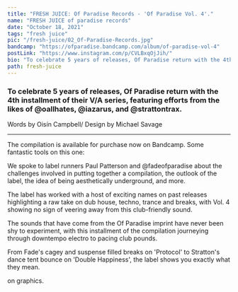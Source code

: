 ---
title: "FRESH JUICE: Of Paradise Records - 'Of Paradise Vol. 4'."
name: "FRESH JUICE of paradise records"
date: "October 18, 2021"
tags: "fresh juice"
pic: "/fresh-juice/02_Of-Paradise-Records.jpg"
bandcamp: "https://ofparadise.bandcamp.com/album/of-paradise-vol-4"
postLink: "https://www.instagram.com/p/CVLBxqOjJih/"
bio: "To celebrate 5 years of releases, Of Paradise return with the 4th installment of their V/A series"
path: fresh-juice
---

### To celebrate 5 years of releases, Of Paradise return with the 4th installment of their V/A series, featuring efforts from the likes of @oallhates, @iazarus, and @strattontrax.

<p className="smallText">Words by Oisín Campbell/ Design by Michael Savage</p>

<hr />

<BandCamp src="album=3374019969" />

The compilation is available for purchase now on Bandcamp. Some fantastic tools on this one: <HoverLink url="ofparadise.bandcamp.com/album/of-paradise-vol-4" external inline />

We spoke to label runners Paul Patterson and @fadeofparadise about the challenges involved in putting together a compilation, the outlook of the label, the idea of being aesthetically underground, and more.

The label has worked with a host of exciting names on past releases highlighting a raw take on dub house, techno, trance and breaks, with Vol. 4 showing no sign of veering away from this club-friendly sound.

The sounds that have come from the Of Paradise imprint have never been shy to experiment, with this installment of the compilation journeying through downtempo electro to pacing club pounds.

From Fade's cagey and suspense filled breaks on 'Protocol' to Stratton's dance tent bounce on 'Double Happiness', the label shows you exactly what they mean.

<HoverLink url="www.instagram.com/eggboy_design" name="@eggboy_design" external inline /> on graphics.
